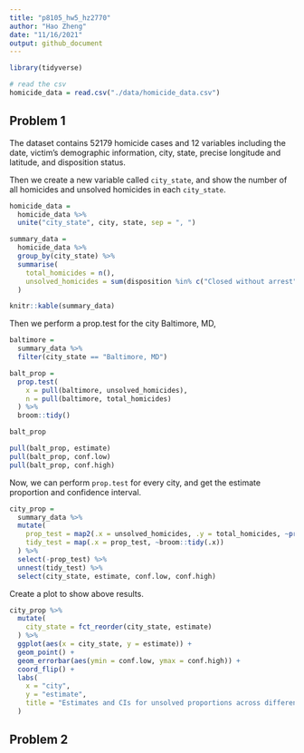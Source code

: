 ```yaml
---
title: "p8105_hw5_hz2770"
author: "Hao Zheng"
date: "11/16/2021"
output: github_document
---
```


```r
library(tidyverse)

# read the csv
homicide_data = read.csv("./data/homicide_data.csv")
```

## Problem 1
The dataset contains 52179 homicide cases and 12 variables including the date, victim's demographic information, city, state, precise longitude and latitude, and disposition status.

Then we create a new variable called `city_state`, and show the number of all homicides and unsolved homicides in each `city_state`.
```r
homicide_data = 
  homicide_data %>% 
  unite("city_state", city, state, sep = ", ")

summary_data = 
  homicide_data %>% 
  group_by(city_state) %>% 
  summarise(
    total_homicides = n(),
    unsolved_homicides = sum(disposition %in% c("Closed without arrest", "Open/No arrest"))
  )

knitr::kable(summary_data)
```

Then we perform a prop.test for the city Baltimore, MD,
```r
baltimore =
  summary_data %>% 
  filter(city_state == "Baltimore, MD")

balt_prop =
  prop.test(
    x = pull(baltimore, unsolved_homicides),
    n = pull(baltimore, total_homicides)
  ) %>% 
  broom::tidy()

balt_prop

pull(balt_prop, estimate)
pull(balt_prop, conf.low)
pull(balt_prop, conf.high)
```

Now, we can perform `prop.test` for every city, and get the estimate proportion and confidence interval.
```r
city_prop = 
  summary_data %>% 
  mutate(
    prop_test = map2(.x = unsolved_homicides, .y = total_homicides, ~prop.test(x = .x, n = .y)),
    tidy_test = map(.x = prop_test, ~broom::tidy(.x))
  ) %>% 
  select(-prop_test) %>% 
  unnest(tidy_test) %>% 
  select(city_state, estimate, conf.low, conf.high)
```

Create a plot to show above results.

```r
city_prop %>% 
  mutate(
    city_state = fct_reorder(city_state, estimate)
  ) %>% 
  ggplot(aes(x = city_state, y = estimate)) +
  geom_point() +
  geom_errorbar(aes(ymin = conf.low, ymax = conf.high)) +
  coord_flip() +
  labs(
    x = "city",
    y = "estimate",
    title = "Estimates and CIs for unsolved proportions across different cities"
  )
```


## Problem 2

```r

```


